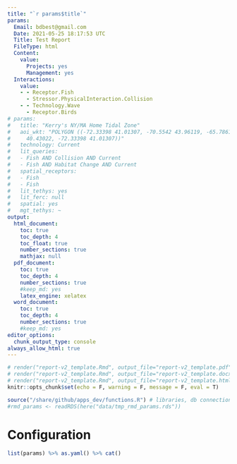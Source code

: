 ```yaml
---
title: "`r params$title`"
params:
  Email: bdbest@gmail.com
  Date: 2021-05-25 18:17:53 UTC
  Title: Test Report
  FileType: html
  Content:
    value:
      Projects: yes
      Management: yes
  Interactions:
    value:
    - - Receptor.Fish
      - Stressor.PhysicalInteraction.Collision
    - - Technology.Wave
      - Receptor.Birds
# params: 
#   title: "Kerry's NY/MA Home Tidal Zone"
#   aoi_wkt: "POLYGON ((-72.33398 41.01307, -70.5542 43.96119, -65.78613 43.69171, -70.68604
#     40.43022, -72.33398 41.01307))"
#   technology: Current
#   lit_queries:
#   - Fish AND Collision AND Current
#   - Fish AND Habitat Change AND Current
#   spatial_receptors:
#   - Fish
#   - Fish
#   lit_tethys: yes
#   lit_ferc: null
#   spatial: yes
#   mgt_tethys: ~  
output:
  html_document:
    toc: true
    toc_depth: 4
    toc_float: true
    number_sections: true
    mathjax: null
  pdf_document:
    toc: true
    toc_depth: 4
    number_sections: true
    #keep_md: yes
    latex_engine: xelatex
  word_document:
    toc: true
    toc_depth: 4
    number_sections: true
    #keep_md: yes
editor_options: 
  chunk_output_type: console
always_allow_html: true
---
```


```r
# render("report-v2_template.Rmd", output_file="report-v2_template.pdf" , output_format="pdf_document")
# render("report-v2_template.Rmd", output_file="report-v2_template.docx", output_format="word_document")
# render("report-v2_template.Rmd", output_file="report-v2_template.html", output_format="html_document")
knitr::opts_chunk$set(echo = F, warning = F, message = F, eval = T)
```

```r
source("/share/github/apps_dev/functions.R") # libraries, db connection object (con)
#rmd_params <- readRDS(here("data/tmp_rmd_params.rds"))
```

# Configuration

```r
list(params) %>% as.yaml() %>% cat()
```


